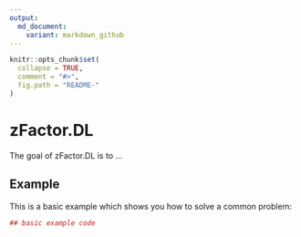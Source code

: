 ```yaml
---
output:
  md_document:
    variant: markdown_github
---
```


<!-- README.md is generated from README.Rmd. Please edit that file -->

```r
knitr::opts_chunk$set(
  collapse = TRUE,
  comment = "#>",
  fig.path = "README-"
)
```

# zFactor.DL

The goal of zFactor.DL is to ...

## Example

This is a basic example which shows you how to solve a common problem:

```r
## basic example code
```
